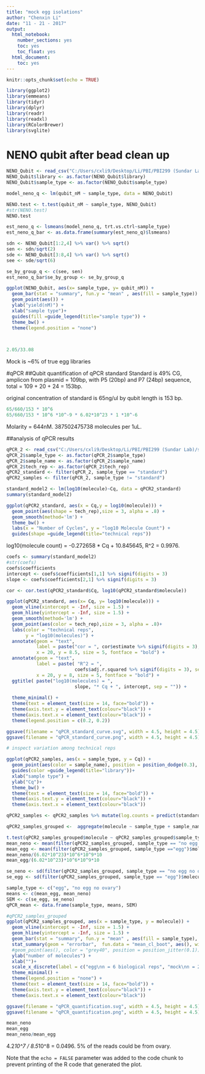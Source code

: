 ---
title: "mock egg isolations"
author: "Chenxin Li"
date: "11 - 21 - 2017"
output:
  html_notebook:
    number_sections: yes
    toc: yes
    toc_float: yes
  html_document:
    toc: yes
---

```{r setup, include=FALSE}
knitr::opts_chunk$set(echo = TRUE)
```

```{r}
library(ggplot2)
library(emmeans)
library(tidyr)
library(dplyr)
library(readr)
library(readxl)
library(RColorBrewer)
library(svglite)
```

# NENO qubit after bead clean up
```{r}
NENO_Qubit <- read_csv("C:/Users/cxli9/Desktop/Li/PBI/PBI299 (Sundar Lab)/smRNA project/CLVS_NENO/NENO_Qubit.csv")
NENO_Qubit$library <- as.factor(NENO_Qubit$library)
NENO_Qubit$sample_type <- as.factor(NENO_Qubit$sample_type)
```
```{r}
model_neno_q <- lm(qubit_nM ~ sample_type, data = NENO_Qubit)

NENO.test <- t.test(qubit_nM ~ sample_type, NENO_Qubit)
#str(NENO.test)
NENO.test

est_neno_q <- lsmeans(model_neno_q, trt.vs.ctrl~sample_type)
est_neno_q_bar <- as.data.frame(summary(est_neno_q)$lsmeans)

sdn <- NENO_Qubit[1:2,4] %>% var() %>% sqrt()
sen <- sdn/sqrt(2)
sde <- NENO_Qubit[3:8,4] %>% var() %>% sqrt()
see <- sde/sqrt(6)

se_by_group_q <- c(see, sen)
est_neno_q_bar$se_by_group <- se_by_group_q
```

```{r}
ggplot(NENO_Qubit, aes(x= sample_type, y= qubit_nM)) +
  geom_bar(stat = "summary", fun.y = "mean" , aes(fill = sample_type)) +
  geom_point(aes()) +
  ylab("yield(nM)") +
  xlab("sample type")+
  guides(fill =guide_legend(title="sample type")) +
  theme_bw() +
  theme(legend.position = "none") 

 
```

```{r}
2.05/33.08
```
Mock is ~6% of true egg libraries


#qPCR
##Qubit quantification of qPCR standard
Standard is 49% CG, amplicon from plasmid = 109bp, with P5 (20bp) and P7 (24bp) sequence, total = 109 + 20 + 24 = 153bp.  

original concentration of standard is 65ng/ul by qubit
length is 153 bp. 
```{r}
65/660/153 * 10^6
65/660/153 * 10^6 *10^-9 * 6.02*10^23 * 1 *10^-6
```
Molarity = 644nM. 
387502475738 molecules per 1uL. 

##analysis of qPCR results  
```{r}
qPCR_2 <- read_csv("C:/Users/cxli9/Desktop/Li/PBI/PBI299 (Sundar Lab)/smRNA project/CLVS_NENO/Li_2017_12_05_qPCR/qPCR_2.csv")
qPCR_2$sample_type <- as.factor(qPCR_2$sample_type)
qPCR_2$sample_name <- as.factor(qPCR_2$sample_name)
qPCR_2$tech_rep <- as.factor(qPCR_2$tech_rep)
qPCR2_standard <- filter(qPCR_2, sample_type == "standard")
qPCR2_samples <- filter(qPCR_2, sample_type != "standard")

```


```{r}
standard_model2 <- lm(log10(molecule)~Cq, data = qPCR2_standard)
summary(standard_model2)

ggplot(qPCR2_standard, aes(x = Cq,y = log10(molecule))) +
  geom_point(aes(shape = tech_rep),size = 3, alpha = .8) +
  geom_smooth(method='lm') +
  theme_bw() +
  labs(x = "Number of Cycles", y = "log10 Molecule Count") +
  guides(shape =guide_legend(title="technical reps"))
```
log10(molecule count) = -0.272658 * Cq + 10.845645, R^2 = 0.9976.
```{r}
coefs <- summary(standard_model2)
#str(coefs)
coefs$coefficients
intercept <- coefs$coefficients[1,1] %>% signif(digits = 3)
slope <- coefs$coefficients[2,1] %>% signif(digits = 3)
```

```{r}
cor <- cor.test(qPCR2_standard$Cq, log10(qPCR2_standard$molecule))

ggplot(qPCR2_standard, aes(x= Cq, y= log10(molecule))) +
  geom_vline(xintercept = -Inf, size = 1.5) +
  geom_hline(yintercept = -Inf, size = 1.5) +
  geom_smooth(method='lm') +
  geom_point(aes(color = tech_rep),size = 3, alpha = .8)+
  labs(color = "technical reps",
       y = "log10(molecules)") +
  annotate(geom = "text", 
           label = paste("cor = ", cor$estimate %>% signif(digits = 3), sep = ""), 
           x = 20, y = 8.5, size = 5, fontface = "bold") +
  annotate(geom = "text", 
           label = paste( "R^2 = ", 
                         coefs$adj.r.squared %>% signif(digits = 3), sep = ""), 
           x = 20, y = 8, size = 5, fontface = "bold") +
  ggtitle( paste("log10(molecules) = ", 
                         slope, "* Cq + ", intercept, sep = "")) +
  
  theme_minimal() +
  theme(text = element_text(size = 14, face="bold")) +
  theme(axis.text.y = element_text(colour="black")) +
  theme(axis.text.x = element_text(colour="black")) +
  theme(legend.position = c(0.2, 0.2))

ggsave(filename = "qPCR_standard_curve.svg", width = 4.5, height = 4.5)
ggsave(filename = "qPCR_standard_curve.png", width = 4.5, height = 4.5)
```


```{r}
# inspect variation among technical reps

ggplot(qPCR2_samples, aes(x = sample_type, y = Cq)) + 
  geom_point(aes(color = sample_name), position = position_dodge(0.3), alpha = 0.8, size = 2)+
  guides(color =guide_legend(title="library"))+
  xlab("sample type") +
  ylab("Cq")+
  theme_bw() +
  theme(text = element_text(size = 14, face="bold")) +
  theme(axis.text.y = element_text(colour="black")) +
  theme(axis.text.x = element_text(colour="black")) 
```

```{r}
qPCR2_samples <- qPCR2_samples %>% mutate(log.counts = predict(standard_model2, newdata= qPCR2_samples)) %>% mutate(molecule = 10^log.counts)

qPCR2_samples_grouped <-  aggregate(molecule ~ sample_type + sample_name, qPCR2_samples, FUN = mean)

t.test(qPCR2_samples_grouped$molecule ~ qPCR2_samples_grouped$sample_type)
mean_neno <- mean(filter(qPCR2_samples_grouped, sample_type == "no egg no ovary")$molecule)
mean_egg <- mean(filter(qPCR2_samples_grouped, sample_type =="egg")$molecule)
mean_neno/(6.02*10^23)*10^6*10^9*10
mean_egg/(6.02*10^23)*10^6*10^9*10

se_neno <- sd(filter(qPCR2_samples_grouped, sample_type == "no egg no ovary")$molecule)/sqrt(2)
se_egg <- sd(filter(qPCR2_samples_grouped, sample_type == "egg")$molecule)/sqrt(6)

sample_type <- c("egg", "no egg no ovary")
means <- c(mean_egg, mean_neno)
SEM <- c(se_egg, se_neno)
qPCR_mean <- data.frame(sample_type, means, SEM)
```

```{r}
#qPCR2_samples_grouped
ggplot(qPCR2_samples_grouped, aes(x = sample_type, y = molecule)) +
  geom_vline(xintercept = -Inf, size = 1.5) +
  geom_hline(yintercept = -Inf, size = 1.5) +
  geom_bar(stat = "summary", fun.y = "mean" , aes(fill = sample_type), alpha = 0.8) +
  stat_summary(geom = "errorbar",  fun.data = "mean_cl_boot", aes(), width = 0.3) +
  #geom_point(aes(), color = "grey40", position = position_jitter(0.1)) +
  ylab("number of molecules") +
  xlab("")+
  scale_x_discrete(label = c("egg\nn = 6 biological reps", "mock\nn = 2 biological reps")) +
  theme_minimal() +
  theme(legend.position = "none") +
  theme(text = element_text(size = 14, face="bold")) +
  theme(axis.text.y = element_text(colour="black")) +
  theme(axis.text.x = element_text(colour="black")) 

ggsave(filename = "qPCR_quantification.svg", width = 4.5, height = 4.5)
ggsave(filename = "qPCR_quantification.png", width = 4.5, height = 4.5)
```

```{r}
mean_neno
mean_egg
mean_neno/mean_egg
```
4.2*10^7 / 8.5*10^8 = 0.0496.
5% of the reads could be from ovary. 


Note that the `echo = FALSE` parameter was added to the code chunk to prevent printing of the R code that generated the plot.
